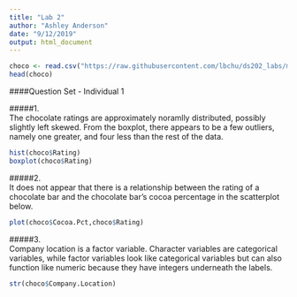 ```yaml
---
title: "Lab 2"
author: "Ashley Anderson"
date: "9/12/2019"
output: html_document
---
```


```r
choco <- read.csv("https://raw.githubusercontent.com/lbchu/ds202_labs/master/choco.csv")
head(choco)
```

####Question Set - Individual 1

#####1.  
The chocolate ratings are approximately noramlly distributed, possibly slightly left skewed. From the boxplot, there appears to be a few outliers, namely one greater, and four less than the rest of the data. 

```r
hist(choco$Rating)
boxplot(choco$Rating)
```

#####2.  
It does not appear that there is a relationship between the rating of a chocolate bar and the chocolate bar's cocoa percentage in the scatterplot below.
```r
plot(choco$Cocoa.Pct,choco$Rating)
```

#####3.  
Company location is a factor variable. Character variables are categorical variables, while factor variables look like categorical variables but can also function like numeric because they have integers underneath the labels. 
```r
str(choco$Company.Location)
```

